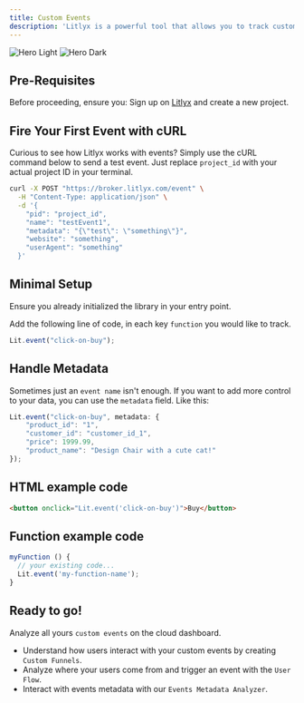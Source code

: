 ```yaml
---
title: Custom Events
description: 'Litlyx is a powerful tool that allows you to track custom events with minimal setup.'
---
```


<img
  className="block dark:hidden"
  src="/images/dash-events.svg"
  alt="Hero Light"
/>
<img
  className="hidden dark:block"
  src="/images/dash-events.svg"
  alt="Hero Dark"
/>


## Pre-Requisites

Before proceeding, ensure you:
<Steps>
  <Step title="Get your project ID">
    Sign up on [Litlyx](https://dashboard.litlyx.com/) and create a new project.
  </Step>
</Steps>


## Fire Your First Event with cURL

Curious to see how Litlyx works with events? Simply use the cURL command below to send a test event. Just replace `project_id` with your actual project ID in your terminal.

```bash
curl -X POST "https://broker.litlyx.com/event" \
  -H "Content-Type: application/json" \
  -d '{
    "pid": "project_id",
    "name": "testEvent1",
    "metadata": "{\"test\": \"something\"}",
    "website": "something",
    "userAgent": "something"
  }'
```


## Minimal Setup


<Note>
Ensure you already initialized the library in your entry point.
</Note>


Add the following line of code, in each key `function` you would like to track.


```javascript 
Lit.event("click-on-buy");
```

## Handle Metadata

Sometimes just an `event name` isn't enough. If you want to add more control to your data, you can use the `metadata` field. Like this:

```javascript 
Lit.event("click-on-buy", metadata: {
    "product_id": "1",
    "customer_id": "customer_id_1",
    "price": 1999.99,
    "product_name": "Design Chair with a cute cat!"
});
```

## HTML example code

```html 
<button onclick="Lit.event('click-on-buy')">Buy</button>
```


## Function example code

```javascript 
myFunction () {
  // your existing code...
  Lit.event('my-function-name');
}
```


## Ready to go!

Analyze all yours `custom events` on the cloud dashboard. 

- Understand how users interact with your custom events by creating `Custom Funnels`. 
- Analyze where your users come from and trigger an event with the `User Flow`.
- Interact with events metadata with our `Events Metadata Analyzer`.